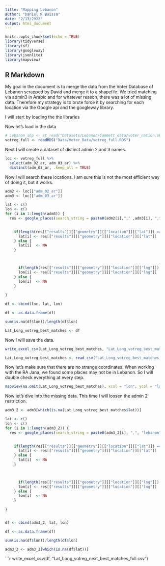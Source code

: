 ```yaml
---
title: "Mapping Lebanon"
author: "Daniel K Baissa"
date: "2/13/2022"
output: html_document
---
```


```r
knitr::opts_chunk$set(echo = TRUE)
library(tidyverse)
library(sf)
library(googleway)
library(jsonlite)
library(mapview)
```

## R Markdown

My goal in the document is to merge the data from the Voter Database of Lebanon scrapped by David and merge it to a shapefile. We tried matching via admin3 in Arabic and for whatever reason, there was a lot of missing data. Therefore my strategy is to brute force it by searching for each location via the Google api and the googleway library.

I will start by loading the the libraries


Now let's load in the data

```r
# Lebanon_shp <- st_read("Datasets/Lebanon/Cammett_data/voter_nation.shp")
votreg_full <- readRDS("Data/Voter_Data/votreg_full.RDS")
```

Next I will create a dataset of distinct admin 2 and 3 names.

```r

loc <- votreg_full %>% 
  select(adm_02_ar, adm_03_ar) %>%
  distinct(adm_03_ar, .keep_all = TRUE)

```


Now I will search these locations. I am sure this is not the most efficient way of doing it, but it works.


```r

adm2 <- loc[["adm_02_ar"]]
adm3 <- loc[["adm_03_ar"]]

lat <- c()
lon <- c()
for (i in 1:length(adm3)) {
  res <- google_places(search_string = paste0(adm2[i],"," ,adm3[i], ",", "lebanon"))

    
    if(length(res[["results"]][["geometry"]][["location"]][["lat"]]) == 1){
      lat[i] <- res[["results"]][["geometry"]][["location"]][["lat"]]
    } else { 
      lat[i]  <- NA
    }
    


      if(length(res[["results"]][["geometry"]][["location"]][["lng"]]) == 1){
      lon[i] <- res[["results"]][["geometry"]][["location"]][["lng"]]
    } else { 
      lon[i]  <- NA
    }
  
}

df <- cbind(loc, lat, lon)

df <- as.data.frame(df)

sum(is.na(df$lon))/length(df$lon)

Lat_Long_votreg_best_matches <- df


```

Now I will save the data.

```r
write_excel_csv(Lat_Long_votreg_best_matches, "Lat_Long_votreg_best_matches_full.csv")
```

```r
Lat_Long_votreg_best_matches <- read_csv("Lat_Long_votreg_best_matches_full.csv")
```

Now let's make sure that there are no strange coordinates. When working with the RA Jana, we found some places may not be in Lebanon. So I will double check everything at every step.

```r


mapview(na.omit(Lat_Long_votreg_best_matches), xcol = "lon", ycol = "lat", crs = 4269, grid = FALSE)


```

Now let's dive into the missing data. This time I will loosen the admin 2 restriction. 

```r

adm3_2 <- adm3[which(is.na(Lat_Long_votreg_best_matches$lat))]

lat <- c()
lon <- c()
for (i in 1:length(adm3_2)) {
  res <- google_places(search_string = paste0(adm3_2[i], ",", "lebanon"))

    
    if(length(res[["results"]][["geometry"]][["location"]][["lat"]]) == 1){
      lat[i] <- res[["results"]][["geometry"]][["location"]][["lat"]]
    } else { 
      lat[i]  <- NA
    }
    


      if(length(res[["results"]][["geometry"]][["location"]][["lng"]]) == 1){
      lon[i] <- res[["results"]][["geometry"]][["location"]][["lng"]]
    } else { 
      lon[i]  <- NA
    }
  
}


df <- cbind(adm3_2, lat, lon)

df <- as.data.frame(df)

sum(is.na(df$lon))/length(df$lon)

adm3_3 <- adm3_2[which(is.na(df$lat))]

```


```r
write_excel_csv(df, "Lat_Long_votreg_next_best_matches_full.csv")
